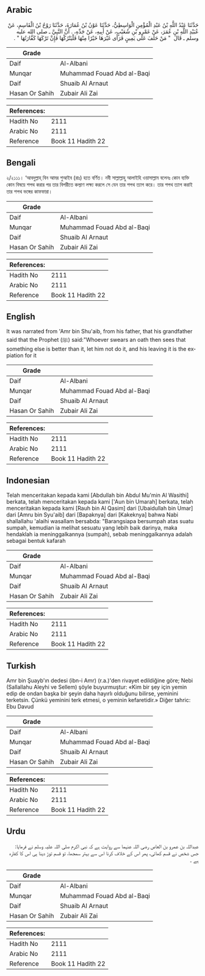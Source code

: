 ## Arabic


<div dir="rtl" lang="ar" style={{fontSize:'larger',backgroundColor:'#f8f9fa',padding:20}}>
حَدَّثَنَا عَبْدُ اللَّهِ بْنُ عَبْدِ الْمُؤْمِنِ الْوَاسِطِيُّ، حَدَّثَنَا عَوْنُ بْنُ عُمَارَةَ، حَدَّثَنَا رَوْحُ بْنُ الْقَاسِمِ، عَنْ عُبَيْدِ اللَّهِ بْنِ عُمَرَ، عَنْ عَمْرِو بْنِ شُعَيْبٍ، عَنْ أَبِيهِ، عَنْ جَدِّهِ، ‏.‏ أَنَّ النَّبِيَّ ـ صلى الله عليه وسلم ـ قَالَ ‏ "‏ مَنْ حَلَفَ عَلَى يَمِينٍ فَرَأَى غَيْرَهَا خَيْرًا مِنْهَا فَلْيَتْرُكْهَا فَإِنَّ تَرْكَهَا كَفَّارَتُهَا ‏"‏ ‏.‏
</div>
<div style={{backgroundColor:'#f8f9fa',padding:20, marginBottom: 10}}><table> <thead> <tr> <th>Grade</th> <th></th> </tr> </thead> <tbody> <tr><td>Daif</td><td>Al-Albani</td></tr><tr><td>Munqar</td><td>Muhammad Fouad Abd al-Baqi</td></tr><tr><td>Daif</td><td>Shuaib Al Arnaut</td></tr><tr><td>Hasan Or Sahih</td><td>Zubair Ali Zai</td></tr></tbody></table><table> <thead> <tr> <th>References:</th> <th></th> </tr> </thead> <tbody><tr><td>Hadith No</td><td>2111</td></tr><tr><td>Arabic No</td><td>2111</td></tr><tr><td>Reference</td><td>Book 11 Hadith 22</td></tr></tbody></table></div>

## Bengali


<div dir="ltr" lang="bn" style={{fontSize:'larger',backgroundColor:'#f8f9fa',padding:20}}>
২/২১১১। ‘আবদুল্লাহ্ বিন আমর শুআইব (রাঃ) হতে বর্ণিত। নবী সাল্লাল্লাহু আলাইহি ওয়াসাল্লাম বলেনঃ কোন ব্যক্তি কোন বিষয়ে শপথ করার পর তার বিপরীতে কল্যাণ লক্ষ্য করলে সে যেন তার শপথ ত্যাগ করে। তার শপথ ত্যাগ করাই তার শপথ ভঙ্গের কাফফারা।
</div>
<div style={{backgroundColor:'#f8f9fa',padding:20, marginBottom: 10}}><table> <thead> <tr> <th>Grade</th> <th></th> </tr> </thead> <tbody> <tr><td>Daif</td><td>Al-Albani</td></tr><tr><td>Munqar</td><td>Muhammad Fouad Abd al-Baqi</td></tr><tr><td>Daif</td><td>Shuaib Al Arnaut</td></tr><tr><td>Hasan Or Sahih</td><td>Zubair Ali Zai</td></tr></tbody></table><table> <thead> <tr> <th>References:</th> <th></th> </tr> </thead> <tbody><tr><td>Hadith No</td><td>2111</td></tr><tr><td>Arabic No</td><td>2111</td></tr><tr><td>Reference</td><td>Book 11 Hadith 22</td></tr></tbody></table></div>

## English


<div dir="ltr" lang="en" style={{fontSize:'larger',backgroundColor:'#f8f9fa',padding:20}}>
It was narrated from 'Amr bin Shu'aib, from his father, that his grandfather said that the Prophet (ﷺ) said:"Whoever swears an oath then sees that something else is better than it, let him not do it, and his leaving it is the expiation for it
</div>
<div style={{backgroundColor:'#f8f9fa',padding:20, marginBottom: 10}}><table> <thead> <tr> <th>Grade</th> <th></th> </tr> </thead> <tbody> <tr><td>Daif</td><td>Al-Albani</td></tr><tr><td>Munqar</td><td>Muhammad Fouad Abd al-Baqi</td></tr><tr><td>Daif</td><td>Shuaib Al Arnaut</td></tr><tr><td>Hasan Or Sahih</td><td>Zubair Ali Zai</td></tr></tbody></table><table> <thead> <tr> <th>References:</th> <th></th> </tr> </thead> <tbody><tr><td>Hadith No</td><td>2111</td></tr><tr><td>Arabic No</td><td>2111</td></tr><tr><td>Reference</td><td>Book 11 Hadith 22</td></tr></tbody></table></div>

## Indonesian


<div dir="ltr" lang="id" style={{fontSize:'larger',backgroundColor:'#f8f9fa',padding:20}}>
Telah menceritakan kepada kami [Abdullah bin Abdul Mu'min Al Wasithi] berkata, telah menceritakan kepada kami ['Aun bin Umarah] berkata, telah menceritakan kepada kami [Rauh bin Al Qasim] dari [Ubaidullah bin Umar] dari [Amru bin Syu'aib] dari [Bapaknya] dari [Kakeknya] bahwa Nabi shallallahu 'alaihi wasallam bersabda: "Barangsiapa bersumpah atas suatu sumpah, kemudian ia melihat sesuatu yang lebih baik darinya, maka hendaklah ia meninggalkannya (sumpah), sebab meninggalkannya adalah sebagai bentuk kafarah
</div>
<div style={{backgroundColor:'#f8f9fa',padding:20, marginBottom: 10}}><table> <thead> <tr> <th>Grade</th> <th></th> </tr> </thead> <tbody> <tr><td>Daif</td><td>Al-Albani</td></tr><tr><td>Munqar</td><td>Muhammad Fouad Abd al-Baqi</td></tr><tr><td>Daif</td><td>Shuaib Al Arnaut</td></tr><tr><td>Hasan Or Sahih</td><td>Zubair Ali Zai</td></tr></tbody></table><table> <thead> <tr> <th>References:</th> <th></th> </tr> </thead> <tbody><tr><td>Hadith No</td><td>2111</td></tr><tr><td>Arabic No</td><td>2111</td></tr><tr><td>Reference</td><td>Book 11 Hadith 22</td></tr></tbody></table></div>

## Turkish


<div dir="ltr" lang="tr" style={{fontSize:'larger',backgroundColor:'#f8f9fa',padding:20}}>
Amr bin Şuayb'ın dedesi (ibn-i Amr) (r.a.)'den rivayet edildiğine göre; Nebi (Sallallahu Aleyhi ve Sellem) şöyle buyurmuştur: «Kim bir şey için yemin edip de ondan başka bir şeyin daha hayırlı olduğunu bilirse, yeminini terketsin. Çünkü yeminini terk etmesi, o yeminin kefaretidir.» Diğer tahric: Ebu Davud
</div>
<div style={{backgroundColor:'#f8f9fa',padding:20, marginBottom: 10}}><table> <thead> <tr> <th>Grade</th> <th></th> </tr> </thead> <tbody> <tr><td>Daif</td><td>Al-Albani</td></tr><tr><td>Munqar</td><td>Muhammad Fouad Abd al-Baqi</td></tr><tr><td>Daif</td><td>Shuaib Al Arnaut</td></tr><tr><td>Hasan Or Sahih</td><td>Zubair Ali Zai</td></tr></tbody></table><table> <thead> <tr> <th>References:</th> <th></th> </tr> </thead> <tbody><tr><td>Hadith No</td><td>2111</td></tr><tr><td>Arabic No</td><td>2111</td></tr><tr><td>Reference</td><td>Book 11 Hadith 22</td></tr></tbody></table></div>

## Urdu


<div dir="rtl" lang="ur" style={{fontSize:'larger',backgroundColor:'#f8f9fa',padding:20}}>
عبداللہ بن عمرو بن العاص رضی اللہ عنہما سے روایت ہے کہ نبی اکرم صلی اللہ علیہ وسلم نے فرمایا: جس شخص نے قسم کھائی، پھر اس کے خلاف کرنا اس سے بہتر سمجھا، تو قسم توڑ دینا ہی اس کا کفارہ ہے ۔
</div>
<div style={{backgroundColor:'#f8f9fa',padding:20, marginBottom: 10}}><table> <thead> <tr> <th>Grade</th> <th></th> </tr> </thead> <tbody> <tr><td>Daif</td><td>Al-Albani</td></tr><tr><td>Munqar</td><td>Muhammad Fouad Abd al-Baqi</td></tr><tr><td>Daif</td><td>Shuaib Al Arnaut</td></tr><tr><td>Hasan Or Sahih</td><td>Zubair Ali Zai</td></tr></tbody></table><table> <thead> <tr> <th>References:</th> <th></th> </tr> </thead> <tbody><tr><td>Hadith No</td><td>2111</td></tr><tr><td>Arabic No</td><td>2111</td></tr><tr><td>Reference</td><td>Book 11 Hadith 22</td></tr></tbody></table></div>
